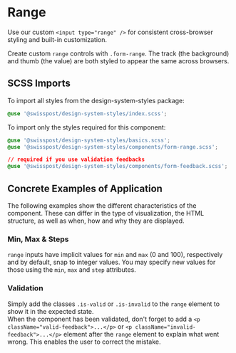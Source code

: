 
<Meta title="Components/Range" />

# Range

<p className="lead">
  Use our custom <code>&lt;input type="range" /&gt;</code> for consistent cross-browser styling and
  built-in customization.
</p>

Create custom `range` controls with `.form-range`. The track (the background) and thumb (the value) are both styled to appear the same across browsers.

<Canvas>
  <Story id="components-range--default" />
</Canvas>
<div className="hide-col-default">
  <ArgsTable story="^" />
</div>

## SCSS Imports

To import all styles from the design-system-styles package:

```css dark
@use '@swisspost/design-system-styles/index.scss';
```

To import only the styles required for this component:

```css dark
@use '@swisspost/design-system-styles/basics.scss';
@use '@swisspost/design-system-styles/components/form-range.scss';

// required if you use validation feedbacks
@use '@swisspost/design-system-styles/components/form-feedback.scss';
```

## Concrete Examples of Application

The following examples show the different characteristics of the component. These can differ in the type of visualization, the HTML structure, as well as when, how and why they are displayed.

### Min, Max & Steps

`range` inputs have implicit values for `min` and `max` (0 and 100), respectively and by default, snap to integer values.
You may specify new values for those using the `min`, `max` and `step` attributes.

<Canvas>
  <Story id="components-range--boundaries" />
</Canvas>

### Validation

Simply add the classes `.is-valid` or `.is-invalid` to the `range` element to show it in the expected state.<br/>
When the component has been validated, don't forget to add a `<p className="valid-feedback">...</p>` or `<p className="invalid-feedback">...</p>` element after the `range` element to explain what went wrong. This enables the user to correct the mistake.

<Canvas>
  <Story id="components-range--validation" />
</Canvas>
